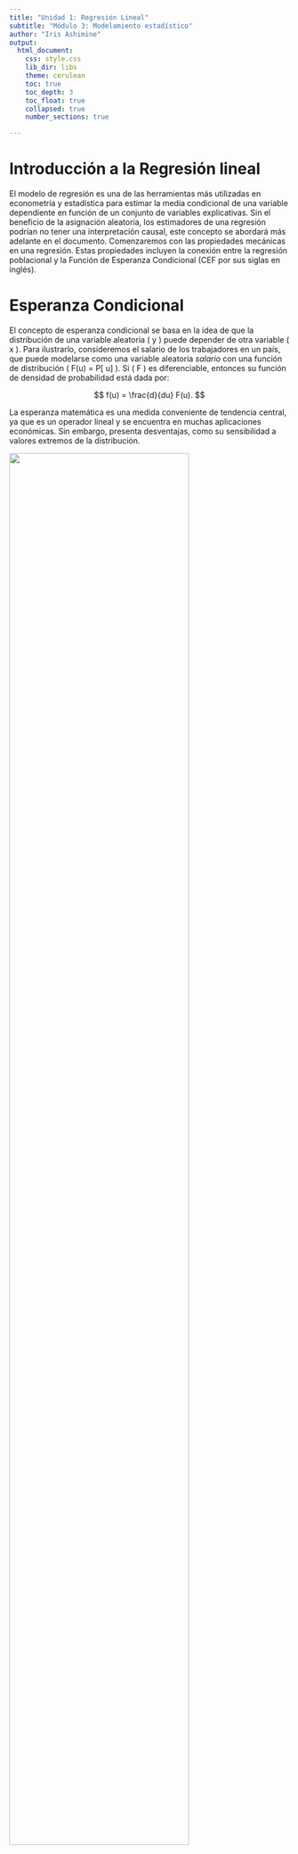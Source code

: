 ```yaml
---
title: "Unidad 1: Regresión Lineal"
subtitle: "Módulo 3: Modelamiento estadístico"
author: "Iris Ashimine"
output:
  html_document:
    css: style.css
    lib_dir: libs
    theme: cerulean
    toc: true
    toc_depth: 3
    toc_float: true
    collapsed: true
    number_sections: true

---
```


# Introducción a la Regresión lineal



El modelo de regresión es una de las herramientas más utilizadas en econometría y estadística para estimar la media condicional de una variable dependiente en función de un conjunto de variables explicativas. Sin el beneficio de la asignación aleatoria, los estimadores de una regresión podrían no tener una interpretación causal, este concepto se abordará más adelante en el documento. Comenzaremos con las propiedades mecánicas en una regresión. Estas propiedades incluyen la conexión entre la regresión poblacional y la Función de Esperanza Condicional (CEF por sus siglas en inglés). 



# Esperanza Condicional



El concepto de esperanza condicional se basa en la idea de que la distribución de una variable aleatoria \( y \) puede depender de otra variable \( x \). Para ilustrarlo, consideremos el salario de los trabajadores en un país, que puede modelarse como una variable aleatoria _salario_ con una función de distribución \( F(u) = P[\text{salario} \leq u] \). Si \( F \) es diferenciable, entonces su función de densidad de probabilidad está dada por:


$$
    f(u) = \frac{d}{du} F(u).
$$



La esperanza matemática es una medida conveniente de tendencia central, ya que es un operador lineal y se encuentra en muchas aplicaciones económicas. Sin embargo, presenta desventajas, como su sensibilidad a valores extremos de la distribución.

![](D:/Universidad/ESTADISTICAS/Clase 1-2/Distribución-densidad.png){width=80%}

## Definición de la Esperanza Condicional

¿Es igual la distribución de salario para todos los trabajadores o varía según las subclasificación de la población?  

Para responder esta pregunta y otras similares, podríamos comparar las distribuciones para diferentes grupos, por ejemplo: Hombres y mujeres. 


![](D:/Universidad/ESTADISTICAS/Clase 1-2/Wage_sex.png)


Es evidente que ambas son similares, pero la correspondiente a los hombres está ligeramente inclinada hacia la derecha. Para simplificar las comparaciones complejas entre distribuciones, podemos utilizar una medida más sencilla: La media o esperanza condicional.   

En nuestro ejemplo, la esperanza condicional del salario dado el género se define como:

\begin{aligned}

    &E[log(salario)|género=hombre]= 3.05  \\

    &E[log(salario)|género=mujer]= 2.81  \\

    &Diferencia = 3.05 -2.81 = 0.24 \\

\end{aligned}


Pero como sabemos existen una multitud de factores además del género que influyen los salarios, por lo que podemos escribir las variables condicionantes (independientes) como vectores en $R^k$:  

$$
x\equiv (x_1 \; x_2 \: x_3... x_k) \; donde\; cada\; i \; es \; una \; variable
$$

Entonces la esperanza condicional de la variable dependiente $y$ dado un vector de $K$ variables independientes $x$ es la media poblacional de$y$ manteniendo fijo los valores de $x$. 

$$
    E[y|x=h]=m(x)
$$

Esto significa que, cuando $x$ toma un valor específico $h$, el valor esperado de $y$ es $m(x)$, lo que se conoce como la **Función de Esperanza Condicional o CEF**.

## Propiedades de la Esperanza Condicional

Podemos descomponer \( y \) como:

$$
    y = E[y | x] + e
$$
donde el término de error \( e \) se define como:

$$
    e = y - E[y | x].
$$
Una propiedad clave es que el error tiene media condicional cero:

$$
    E[e | x] = 0.
$$
Tomamos la esperanza condicional de $x$ a ambos lados de $y = E[y|x] + e$_

$$
E[y|x]=E[E(y|x)+e|x]
$$
Debido a que $E[y|x]$ ya es una función de $x$, se puede tratar como una constante cuando se condiciona en $x$:

$$
E[y|x]=E[y|x]+E[e|x]\\
E[e|x]=0
$$

Adicionalmente, por Ley de Esperanzas Iteradas^[LEI establece que $E[E(y|x)]=E[y]$] también se cumple que:

$$
    E[e] = 0.
$$
Para ver esto, tomamos la esperanza incondicional a ambos lados de $y=E[y|x]+e$:

$$
E[y]=E[E(y|x)]+E[e]\; aplicamos \; LEI\\
E[y]=E[y]+E[e]\\
E[e]=0
$$

## Mejor Predictor en Términos de Mínimos Cuadrados

La función de esperanza condicional $E[y|x]$ es la mejor función en términos de minimizar el error cuadrático medio:

$$
  E[y | x] = \arg \min_{m(x)} E[(y - m(x))^2].
$$
Demostración: 

\begin{align*}
    E[(y - m(x))^2] =&  E\{[(y-E(y|x))-(m(x)-E(y|x))]^2\}\\
    =& E\{[(y-E(y|x))^2+(m(x)-E(y|x))^2]-2(y-E(y|x))(m(x)-E(y|x))\}\\
    =&E[(y-E(y|x))^2]+E[(m(x)-E(y|x))^2]\\
    \geq& E[(y-E(y|x))^2]
\end{align*}

- El término $2(y-E(y|x))(m(x)-E(y|x))$ se simplifica porque $(y-E(y|x)$ es el error condicional en $x$, y por lo demostrado previamente, es ortogonal a cualquier función de $x$.
- El término $E[(y-E(y|x))^2]$ no depende de $m(X)$, por lo que en la minimización va a desaparecer.
- Por tanto, $E[(m(x)-E(y|x))^2]$ se minimiza cuando $m(x)=E(y|x)$

Note cómo aún no hemos definido la forma funcional de $m(x)$.

# Regresión Lineal

Uno de los casos más utilizados es cuando la CEF es lineal en \( x \). En este caso, se escribe como:

\begin{equation}
    m(x) = x'\beta=\beta_0 + \beta_1 x_1 + \beta_2 x_2 + \dots + \beta_k x_k.
\end{equation}

donde:

\begin{equation}
    x = \begin{bmatrix} 1 & x_1 & x_2 & \dots & x_k \end{bmatrix}', \quad
    \beta = \begin{bmatrix} \beta_0 & \beta_1 & \dots & \beta_k \end{bmatrix}.
\end{equation}


## Derivación del Estimador $\beta$

Utilizando la condición de primer orden para minimizar el error cuadrático medio, se obtiene el estimador $\beta$:

\begin{align*}
&\arg \min_{b} E[(y- x'b)^2]\\
&CPO:\\
    &\frac{\delta E[(y-x'\beta)^2]}{\delta \beta}= 2E[x(y-x'\beta)]=0\\
    &\beta= E (x'x)^{-1}E(x'y)
\end{align*}

Para que \(E (x'x)^{-1} \) exista, la matriz \(E( x'x )\) debe ser invertible o no singular, lo que implica que no debe haber colinealidad perfecta entre los regresores.

Considerando el modelo de regresión más simple con $x\equiv(1 \; x_1)$ entonces $m(x)=\beta_0 + \beta_1x_1$.

Los coeficientes: 

\begin{align*}
    \beta_1=\frac{Cov(x_1y)}{Var(x_1)},\; y\\
    \beta_0 =E(y)-\beta_1E(x_1)
\end{align*}


## Supuestos: Regresión Poblacional

Para que el modelo de regresión tenga una interpretación válida, se deben cumplir ciertos supuestos:


  1.**Linealidad**

El modelo debe ser lineal en los parámetros, el término de error debe ingresar de manera aditiva y los coeficientes deben ser constantes para todas las observaciones.

  2.**Exogeneidad**

El término de error \( e \) debe tener esperanza condicional cero:

\begin{align*}
    E(e|x)=&E[(y-m(x))|x]\\
    = &E[y|x]-E[m(x)|x]\\
    =&m(x)-m(x)=0
\end{align*}

Esto implica que los regresores \( x \) no están correlacionados con el error, lo cual es crucial para la interpretación causal del modelo.


# Causalidad vs. Correlación


Supongamos que el proceso generador de datos es:

$$
    X = \gamma_0 + \gamma_1 e + \nu\\
    Y = \beta_0 + \beta_1 X + e
$$

Aquí, \( X \) es afectado por \( e \) y \( \nu \), mientras que \( Y \) es afectado por \( X \) y \( e \). Si bien \( X \) parece afectar \( Y \), la presencia del término \( e \) introduce un problema de endogeneidad.

```r
knitr::include_graphics('edogenous.png')
```

Para ilustrar esto, consideremos la relación entre salario mínimo y el crecimiento del empleo.   

![](D:/Universidad\ESTADISTICAS\Clase 1-2/spuriouswage.png){width=80%}

[De la página de Mackinac.org](https://www.mackinac.org/a-look-at-what-happens-after-minimum-wage-hikes-in-michigan)

El gráfico muestra la relación entre los cambios en el empleo y los cambios en la proporción de la fuerza laboral que gana el salario mínimo o menos. Parece haber una correlación negativa, ¿podemos interpretar esto diciendo que los salarios mínimos disminuyen el empleo?   

Esta gráfica muestra una **correlación**,  no necesariamente una relación causal, porque esta correlación negativa es consistente con diferentes relaciones causales. El trabajo del econometrista es justamente identificar cual es la correcta!


  1. Una variable omitida que afecta tanto \( X \) como \( Y \).

  2. La dirección de causalidad puede ser opuesta a la asumida.

  3. \( X \) y \( e \) están correlacionados, y es \( e \) el que realmente afecta \( Y \).

Si la opción 3 es la verdadera relación causal, entonces estaríamos viendo una relación espúrea entre el salario mínimo y el empleo. Si la opción 1 es la verdadera (el caso más realista) entonces la existencia de una o varias variables importantes no consideradas que afectan tanto al nivel de salarios como al empleo ocasionan que el efecto directo esté "contaminado". En el ejemplo podríamos pensar en la credibilidad institucional o el tipo de políticas aplicadas.   

Una página interesante para ver relaciones espúreas: [Tyler Vigen](https://tylervigen.com/spurious-correlations) 






